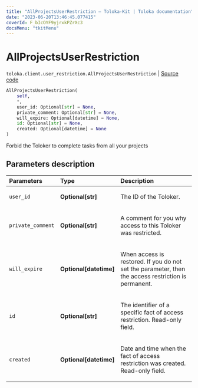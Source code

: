 ```yaml
---
title: "AllProjectsUserRestriction — Toloka-Kit | Toloka documentation"
date: "2023-06-20T13:46:45.077415"
coverId: F_bIcOYF9yjrxkPZrXc3
docsMenu: "tkitMenu"
---
```


# AllProjectsUserRestriction

`toloka.client.user_restriction.AllProjectsUserRestriction` | [Source code](https://github.com/Toloka/toloka-kit/blob/v1.2.0/src/client/user_restriction.py#L84)

```python
AllProjectsUserRestriction(
    self,
    *,
    user_id: Optional[str] = None,
    private_comment: Optional[str] = None,
    will_expire: Optional[datetime] = None,
    id: Optional[str] = None,
    created: Optional[datetime] = None
)
```

Forbid the Toloker to complete tasks from all your projects

## Parameters description

| Parameters | Type | Description |
| :----------| :----| :-----------|
`user_id`|**Optional\[str\]**|<p>The ID of the Toloker.</p>
`private_comment`|**Optional\[str\]**|<p>A comment for you why access to this Toloker was restricted.</p>
`will_expire`|**Optional\[datetime\]**|<p>When access is restored. If you do not set the parameter, then the access restriction is permanent.</p>
`id`|**Optional\[str\]**|<p>The identifier of a specific fact of access restriction. Read-only field.</p>
`created`|**Optional\[datetime\]**|<p>Date and time when the fact of access restriction was created. Read-only field.</p>